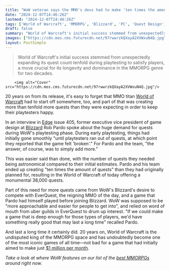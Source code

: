 ```yaml
---
title: "WoW veteran says the MMO's devs had to make 'ten times the amount of quests' as originally planned to sate playtesters, and now the game has 38,000 of them"
date: "2024-12-07T14:46:26Z"
lastmod: "2024-12-07T14:46:26Z"
tags: ['World of Warcraft', 'MMORPG', 'Blizzard', 'PC', 'Quest Design', 'Game Development']
draft: false
summary: "World of Warcraft's initial success stemmed from unexpectedly expanding its quest count tenfold during playtesting to satisfy players, a move crucial for its longevity and dominance in the MMORPG genre for two decades."
images: ["https://cdn.mos.cms.futurecdn.net/97rwwrzkQXayA2XVWxuN4Q.jpg"]
layout: PostSimple
---
```

> World of Warcraft's initial success stemmed from unexpectedly expanding its quest count tenfold during playtesting to satisfy players, a move crucial for its longevity and dominance in the MMORPG genre for two decades.


        <img alt="Cover" src="https://cdn.mos.cms.futurecdn.net/97rwwrzkQXayA2XVWxuN4Q.jpg"/>
        
20 years on from its release, it's easy to forget that MMO titan [World of Warcraft](https://www.gamesradar.com/world-of-warcraft-guide/) had to start off somewhere, too, and part of that was creating more than tenfold more quests than they were expecting in order to keep their playtesters happy. 

In an interview in [Edge](https://www.gamesradar.com/edge/) issue 405, former executive vice president of game design at [Blizzard](https://www.gamesradar.com/tag/activision-blizzard/) Rob Pardo spoke about the huge demand for quests during WoW's playtesting phase. During early playtesting, things had initially gone smoothly "until playtesters ran out of quests, at which point they reported that the game felt 'broken'." For Pardo and the team, "the answer, of course, was to simply add more."

This was easier said than done, with the number of quests they needed being astronomical compared to their initial estimates. Pardo and his team ended up creating "ten times the amount of quests" than they had originally planned for, resulting in the World of Warcraft of today offering a monumental 38,000 quests.

Part of this need for more quests came from WoW's Blizzard's desire to compete with EverQuest, the reigning MMO of the day, and a game that Pardo had himself played before joining Blizzard. WoW was supposed to be "more approachable and easier for people to get into", and relied on word of mouth from uber guilds in EverQuest to drum up interest. "If we could make a game that is deep enough for those types of players, we'd have something really good that may last a long time" recalled Pardo.

And last a long time it certainly did. 20 years on, World of Warcraft is the undisputed king of the MMORPG space and has undoubtedly become one of the most iconic games of all time—not bad for a game that had initially aimed to make just [$1 million per month](https://www.gamesradar.com/games/world-of-warcraft/wow-devs-joked-it-might-one-day-make-usd1m-per-month-shortly-before-it-smashed-usd15m-per-month/).

*Take a look at where WoW features on our list of the *[<em>best MMORPGs</em>](https://www.gamesradar.com/best-mmorpg/)* around right now.*
        
